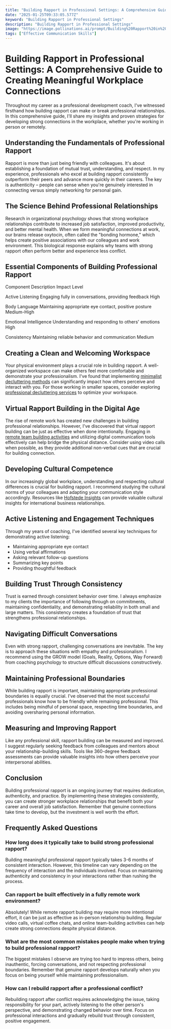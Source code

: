 ```yaml
---
title: "Building Rapport in Professional Settings: A Comprehensive Guide to Creating Meaningful Workplace Connections"
date: "2025-01-25T09:33:05.577Z"
keyword: "Building Rapport in Professional Settings"
description: "Building Rapport in Professional Settings"
image: "https://image.pollinations.ai/prompt/Building%20Rapport%20in%20Professional%20Settings%2C%20realistic%20photo%2C%20high%20quality%2C%204k?width=1024&height=1024&nologo=true"
tags: ["Effective Communication Skills"]
---
```


# Building Rapport in Professional Settings: A Comprehensive Guide to Creating Meaningful Workplace Connections


Throughout my career as a professional development coach, I've witnessed firsthand how building rapport can make or break professional relationships. In this comprehensive guide, I'll share my insights and proven strategies for developing strong connections in the workplace, whether you're working in person or remotely.



## Understanding the Fundamentals of Professional Rapport


Rapport is more than just being friendly with colleagues. It's about establishing a foundation of mutual trust, understanding, and respect. In my experience, professionals who excel at building rapport consistently outperform their peers and advance more quickly in their careers. The key is authenticity – people can sense when you're genuinely interested in connecting versus simply networking for personal gain.



## The Science Behind Professional Relationships


Research in organizational psychology shows that strong workplace relationships contribute to increased job satisfaction, improved productivity, and better mental health. When we form meaningful connections at work, our brains release oxytocin, often called the "bonding hormone," which helps create positive associations with our colleagues and work environment. This biological response explains why teams with strong rapport often perform better and experience less conflict.



## Essential Components of Building Professional Rapport




Component
Description
Impact Level


Active Listening
Engaging fully in conversations, providing feedback
High


Body Language
Maintaining appropriate eye contact, positive posture
Medium-High


Emotional Intelligence
Understanding and responding to others' emotions
High


Consistency
Maintaining reliable behavior and communication
Medium





## Creating a Clean and Welcoming Workspace


Your physical environment plays a crucial role in building rapport. A well-organized workspace can make others feel more comfortable and demonstrate your professionalism. I've found that implementing [minimalist decluttering methods](https://productivityprospect.com/blog/minimalist-decluttering-methods-for-working-professionals/) can significantly impact how others perceive and interact with you. For those working in smaller spaces, consider exploring [professional decluttering services](https://productivityprospect.com/blog/professional-decluttering-services-for-small-apartments/) to optimize your workspace.



## Virtual Rapport Building in the Digital Age


The rise of remote work has created new challenges in building professional relationships. However, I've discovered that virtual rapport building can be just as effective when done intentionally. Engaging in [remote team building activities](https://productivityprospect.com/blog/remote-team-building-activities/) and utilizing digital communication tools effectively can help bridge the physical distance. Consider using video calls when possible, as they provide additional non-verbal cues that are crucial for building connection.



## Developing Cultural Competence


In our increasingly global workplace, understanding and respecting cultural differences is crucial for building rapport. I recommend studying the cultural norms of your colleagues and adapting your communication style accordingly. Resources like [Hofstede Insights](https://www.hofstede-insights.com/) can provide valuable cultural insights for international business relationships.



## Active Listening and Engagement Techniques


Through my years of coaching, I've identified several key techniques for demonstrating active listening:
- Maintaining appropriate eye contact
- Using verbal affirmations
- Asking relevant follow-up questions
- Summarizing key points
- Providing thoughtful feedback

## Building Trust Through Consistency


Trust is earned through consistent behavior over time. I always emphasize to my clients the importance of following through on commitments, maintaining confidentiality, and demonstrating reliability in both small and large matters. This consistency creates a foundation of trust that strengthens professional relationships.



## Navigating Difficult Conversations


Even with strong rapport, challenging conversations are inevitable. The key is to approach these situations with empathy and professionalism. I recommend using the GROW model (Goals, Reality, Options, Way Forward) from coaching psychology to structure difficult discussions constructively.



## Maintaining Professional Boundaries


While building rapport is important, maintaining appropriate professional boundaries is equally crucial. I've observed that the most successful professionals know how to be friendly while remaining professional. This includes being mindful of personal space, respecting time boundaries, and avoiding oversharing personal information.



## Measuring and Improving Rapport


Like any professional skill, rapport building can be measured and improved. I suggest regularly seeking feedback from colleagues and mentors about your relationship-building skills. Tools like 360-degree feedback assessments can provide valuable insights into how others perceive your interpersonal abilities.



## Conclusion


Building professional rapport is an ongoing journey that requires dedication, authenticity, and practice. By implementing these strategies consistently, you can create stronger workplace relationships that benefit both your career and overall job satisfaction. Remember that genuine connections take time to develop, but the investment is well worth the effort.



## Frequently Asked Questions


### How long does it typically take to build strong professional rapport?

Building meaningful professional rapport typically takes 3-6 months of consistent interaction. However, this timeline can vary depending on the frequency of interaction and the individuals involved. Focus on maintaining authenticity and consistency in your interactions rather than rushing the process.



### Can rapport be built effectively in a fully remote work environment?

Absolutely! While remote rapport building may require more intentional effort, it can be just as effective as in-person relationship building. Regular video calls, virtual coffee chats, and online team-building activities can help create strong connections despite physical distance.



### What are the most common mistakes people make when trying to build professional rapport?

The biggest mistakes I observe are trying too hard to impress others, being inauthentic, forcing conversations, and not respecting professional boundaries. Remember that genuine rapport develops naturally when you focus on being yourself while maintaining professionalism.



### How can I rebuild rapport after a professional conflict?

Rebuilding rapport after conflict requires acknowledging the issue, taking responsibility for your part, actively listening to the other person's perspective, and demonstrating changed behavior over time. Focus on professional interactions and gradually rebuild trust through consistent, positive engagement.

